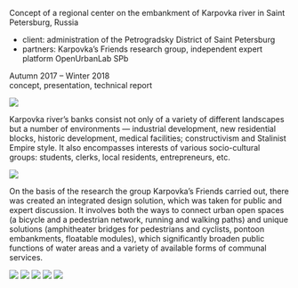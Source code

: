 
<Title>KARPOVKA RIVER EMBANKMENT</Title>

Concept of a regional center on the embankment of Karpovka river in Saint Petersburg, Russia

- client: administration of the Petrogradsky District of Saint Petersburg
- partners: Karpovka’s Friends research group, independent expert platform OpenUrbanLab SPb

Autumn 2017 – Winter 2018 <br/>
concept, presentation, technical report

<Image src='https://s.tmshv.com/unit4/kemb-01.jpg'/>

Karpovka river’s banks consist not only of a variety of different landscapes but a number of environments — industrial development, new residential blocks, historic development, medical facilities; constructivism and Stalinist Empire style. It also encompasses interests of various socio-cultural groups: students, clerks, local residents, entrepreneurs, etc.

<Image src='https://s.tmshv.com/unit4/kemb-02.jpg'/>

On the basis of the research the group Karpovka’s Friends carried out, there was created an integrated design solution, which was taken for public and expert discussion. It involves both the ways to connect urban open spaces (a bicycle and a pedestrian network, running and walking paths) and unique solutions (amphitheater bridges for pedestrians and cyclists, pontoon embankments, floatable modules), which significantly broaden public functions of water areas and a variety of available forms of communal services.

<Image src='https://s.tmshv.com/unit4/kemb-03.jpg'/>
<Image src='https://s.tmshv.com/unit4/kemb-04.jpg'/>
<Image src='https://s.tmshv.com/unit4/kemb-05.jpg'/>
<Image src='https://s.tmshv.com/unit4/kemb-06.jpg'/>
<Image src='https://s.tmshv.com/unit4/kemb-07.jpg'/>
